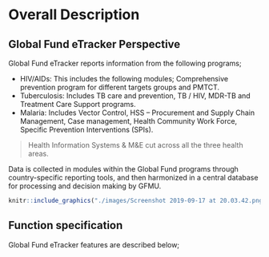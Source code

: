 # Overall Description {#intro}

## Global Fund eTracker Perspective

Global Fund eTracker reports information from the following programs;

-	HIV/AIDs: This includes the following modules; Comprehensive prevention program for different targets groups and PMTCT. 
-	Tuberculosis: Includes TB care and prevention, TB / HIV, MDR-TB and Treatment Care Support programs.
-	Malaria: Includes Vector Control, HSS – Procurement and Supply Chain Management, Case management, Health Community Work Force, Specific Prevention Interventions (SPIs).

> Health Information Systems & M&E cut across all the three health areas.

Data is collected in modules within the Global Fund programs through country-specific reporting tools, and then harmonized in a central database for processing and decision making by GFMU.


```r
knitr::include_graphics("./images/Screenshot 2019-09-17 at 20.03.42.png")
```

## Function specification

Global Fund eTracker features are described below; 




